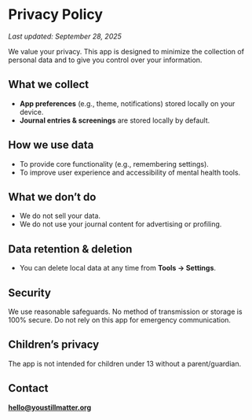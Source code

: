 
# Privacy Policy

_Last updated: September 28, 2025_

We value your privacy. This app is designed to minimize the collection of personal data and to give you control over your information.

## What we collect
- **App preferences** (e.g., theme, notifications) stored locally on your device.
- **Journal entries & screenings** are stored locally by default.

## How we use data
- To provide core functionality (e.g., remembering settings).
- To improve user experience and accessibility of mental health tools.

## What we don’t do
- We do not sell your data.
- We do not use your journal content for advertising or profiling.

## Data retention & deletion
- You can delete local data at any time from **Tools → Settings**.

## Security
We use reasonable safeguards. No method of transmission or storage is 100% secure. Do not rely on this app for emergency communication.

## Children’s privacy
The app is not intended for children under 13 without a parent/guardian.

## Contact
**hello@youstillmatter.org**

